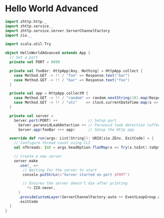 # Hello World Advanced

```scala
import zhttp.http._
import zhttp.service._
import zhttp.service.server.ServerChannelFactory
import zio._

import scala.util.Try

object HelloWorldAdvanced extends App {
  // Set a port
  private val PORT = 8090

  private val fooBar: HttpApp[Any, Nothing] = HttpApp.collect {
    case Method.GET -> !! / "foo" => Response.text("bar")
    case Method.GET -> !! / "bar" => Response.text("foo")
  }

  private val app = HttpApp.collectM {
    case Method.GET -> !! / "random" => random.nextString(10).map(Response.text)
    case Method.GET -> !! / "utc"    => clock.currentDateTime.map(s => Response.text(s.toString))
  }

  private val server =
    Server.port(PORT) ++              // Setup port
      Server.paranoidLeakDetection ++ // Paranoid leak detection (affects performance)
      Server.app(fooBar +++ app)      // Setup the Http app

  override def run(args: List[String]): URIO[zio.ZEnv, ExitCode] = {
    // Configure thread count using CLI
    val nThreads: Int = args.headOption.flatMap(x => Try(x.toInt).toOption).getOrElse(0)

    // Create a new server
    server.make
      .use(_ =>
        // Waiting for the server to start
        console.putStrLn(s"Server started on port $PORT")

        // Ensures the server doesn't die after printing
          *> ZIO.never,
      )
      .provideCustomLayer(ServerChannelFactory.auto ++ EventLoopGroup.auto(nThreads))
      .exitCode
  }
}
```